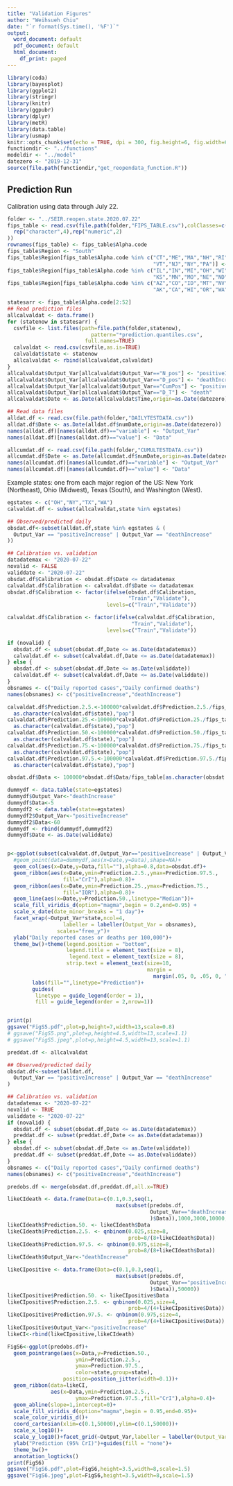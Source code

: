 ```yaml
---
title: "Validation Figures"
author: "Weihsueh Chiu"
date: "`r format(Sys.time(), '%F')`"
output:
  word_document: default
  pdf_document: default
  html_document:
    df_print: paged
---
```


```r
library(coda)
library(bayesplot) 
library(ggplot2)
library(stringr)
library(knitr)
library(ggpubr)
library(dplyr)
library(metR)
library(data.table)
library(usmap)
knitr::opts_chunk$set(echo = TRUE, dpi = 300, fig.height=6, fig.width=6,message = FALSE,warning=FALSE)
functiondir <- "../functions"
modeldir <- "../model"
datezero <- "2019-12-31"
source(file.path(functiondir,"get_reopendata_function.R"))
```

## Prediction Run

Calibration using data through July 22.

```r

folder <- "../SEIR.reopen.state.2020.07.22"
fips_table <- read.csv(file.path(folder,"FIPS_TABLE.csv"),colClasses=c(
  rep("character",4),rep("numeric",2)
))
rownames(fips_table) <- fips_table$Alpha.code
fips_table$Region <- "South"
fips_table$Region[fips_table$Alpha.code %in% c("CT","ME","MA","NH","RI",
                                               "VT","NJ","NY","PA")] <- "Northeast"
fips_table$Region[fips_table$Alpha.code %in% c("IL","IN","MI","OH","WI","IA",
                                               "KS","MN","MO","NE","ND","SD")] <- "Midwest"
fips_table$Region[fips_table$Alpha.code %in% c("AZ","CO","ID","MT","NV","NM","UT","WY",
                                               "AK","CA","HI","OR","WA")] <- "West"

statesarr <- fips_table$Alpha.code[2:52]
## Read prediction files
allcalvaldat <- data.frame()
for (statenow in statesarr) { 
  csvfile <- list.files(path=file.path(folder,statenow),
                           pattern="*prediction.quantiles.csv",
                         full.names=TRUE)
  calvaldat <- read.csv(csvfile,as.is=TRUE)
  calvaldat$state <- statenow
  allcalvaldat <- rbind(allcalvaldat,calvaldat)
}
allcalvaldat$Output_Var[allcalvaldat$Output_Var=="N_pos"] <- "positiveIncrease"
allcalvaldat$Output_Var[allcalvaldat$Output_Var=="D_pos"] <- "deathIncrease"
allcalvaldat$Output_Var[allcalvaldat$Output_Var=="CumPos"] <- "positive"
allcalvaldat$Output_Var[allcalvaldat$Output_Var=="D_T"] <- "death"
allcalvaldat$Date <- as.Date(allcalvaldat$Time,origin=as.Date(datezero))

## Read data files
alldat.df <- read.csv(file.path(folder,"DAILYTESTDATA.csv"))
alldat.df$Date <- as.Date(alldat.df$numDate,origin=as.Date(datezero))
names(alldat.df)[names(alldat.df)=="variable"] <- "Output_Var"
names(alldat.df)[names(alldat.df)=="value"] <- "Data"

allcumdat.df <- read.csv(file.path(folder,"CUMULTESTDATA.csv"))
allcumdat.df$Date <- as.Date(allcumdat.df$numDate,origin=as.Date(datezero))
names(allcumdat.df)[names(allcumdat.df)=="variable"] <- "Output_Var"
names(allcumdat.df)[names(allcumdat.df)=="value"] <- "Data"

```

Example states: one from each major region of the US: New York (Northeast), Ohio (Midwest), Texas (South), and Washington (West).

```r
egstates <- c("OH","NY","TX","WA")
calvaldat.df <- subset(allcalvaldat,state %in% egstates)

## Observed/predicted daily
obsdat.df<-subset(alldat.df,state %in% egstates & (
  Output_Var == "positiveIncrease" | Output_Var == "deathIncrease"
)) 

## Calibration vs. validation
datadatemax <- "2020-07-22"
novalid <- FALSE
validdate <- "2020-07-22"
obsdat.df$Calibration <- obsdat.df$Date <= datadatemax
calvaldat.df$Calibration <- calvaldat.df$Date <= datadatemax
obsdat.df$Calibration <- factor(ifelse(obsdat.df$Calibration,
                                       "Train","Validate"),
                                levels=c("Train","Validate"))

calvaldat.df$Calibration <- factor(ifelse(calvaldat.df$Calibration,
                                        "Train","Validate"),
                                levels=c("Train","Validate"))

if (novalid) {
  obsdat.df <- subset(obsdat.df,Date <= as.Date(datadatemax))
  calvaldat.df <- subset(calvaldat.df,Date <= as.Date(datadatemax))
} else {
  obsdat.df <- subset(obsdat.df,Date <= as.Date(validdate))
  calvaldat.df <- subset(calvaldat.df,Date <= as.Date(validdate))
}
obsnames <- c("Daily reported cases","Daily confirmed deaths")
names(obsnames) <- c("positiveIncrease","deathIncrease")

calvaldat.df$Prediction.2.5.<-100000*calvaldat.df$Prediction.2.5./fips_table[
  as.character(calvaldat.df$state),"pop"]
calvaldat.df$Prediction.25.<-100000*calvaldat.df$Prediction.25./fips_table[
  as.character(calvaldat.df$state),"pop"]
calvaldat.df$Prediction.50.<-100000*calvaldat.df$Prediction.50./fips_table[
  as.character(calvaldat.df$state),"pop"]
calvaldat.df$Prediction.75.<-100000*calvaldat.df$Prediction.75./fips_table[
  as.character(calvaldat.df$state),"pop"]
calvaldat.df$Prediction.97.5.<-100000*calvaldat.df$Prediction.97.5./fips_table[
  as.character(calvaldat.df$state),"pop"]

obsdat.df$Data <- 100000*obsdat.df$Data/fips_table[as.character(obsdat.df$state),"pop"]

dummydf <- data.table(state=egstates)
dummydf$Output_Var<-"deathIncrease"
dummydf$Data<-5
dummydf2 <- data.table(state=egstates)
dummydf2$Output_Var<-"positiveIncrease"
dummydf2$Data<-60
dummydf <- rbind(dummydf,dummydf2)
dummydf$Date <- as.Date(validdate)


p<-ggplot(subset(calvaldat.df,Output_Var=="positiveIncrease" | Output_Var=="deathIncrease"))+
  #geom_point(data=dummydf,aes(x=Date,y=Data),shape=NA)+
  geom_col(aes(x=Date,y=Data,fill=""),alpha=0.8,data=obsdat.df)+
  geom_ribbon(aes(x=Date,ymin=Prediction.2.5.,ymax=Prediction.97.5.,
                  fill="CrI"),alpha=0.8)+
  geom_ribbon(aes(x=Date,ymin=Prediction.25.,ymax=Prediction.75.,
                  fill="IQR"),alpha=0.8)+
  geom_line(aes(x=Date,y=Prediction.50.,linetype="Median"))+
  scale_fill_viridis_d(option="magma",begin = 0.2,end=0.95) +
  scale_x_date(date_minor_breaks = "1 day")+
  facet_wrap(~Output_Var*state,ncol=4,
                  labeller = labeller(Output_Var = obsnames),
                scales="free_y")+
  ylab("Daily reported cases or deaths per 100,000")+
  theme_bw()+theme(legend.position = "bottom",
                   legend.title = element_text(size = 8),
                    legend.text = element_text(size = 8),
                   strip.text = element_text(size=10,
                                             margin = 
                                               margin(.05, 0, .05, 0, "cm"))) + 
        labs(fill="",linetype="Prediction")+
        guides(
         linetype = guide_legend(order = 1),
         fill = guide_legend(order = 2,nrow=1))


print(p)
ggsave("FigS5.pdf",plot=p,height=7,width=13,scale=0.8)
# ggsave("FigS5.png",plot=p,height=4.5,width=13,scale=1.1)
# ggsave("FigS5.jpeg",plot=p,height=4.5,width=13,scale=1.1)

```

```r
preddat.df <- allcalvaldat

## Observed/predicted daily
obsdat.df<-subset(alldat.df,
  Output_Var == "positiveIncrease" | Output_Var == "deathIncrease"
)

## Calibration vs. validation
datadatemax <- "2020-07-22"
novalid <- TRUE
validdate <- "2020-07-22"
if (novalid) {
  obsdat.df <- subset(obsdat.df,Date <= as.Date(datadatemax))
  preddat.df <- subset(preddat.df,Date <= as.Date(datadatemax))
} else {
  obsdat.df <- subset(obsdat.df,Date <= as.Date(validdate))
  preddat.df <- subset(preddat.df,Date <= as.Date(validdate))
}
obsnames <- c("Daily reported cases","Daily confirmed deaths")
names(obsnames) <- c("positiveIncrease","deathIncrease")

predobs.df <- merge(obsdat.df,preddat.df,all.x=TRUE)

likeCIdeath <- data.frame(Data=c(0.1,0.3,seq(1,
                                   max(subset(predobs.df,
                                              Output_Var=="deathIncrease"
                                              )$Data)),1000,3000,10000,50000))
likeCIdeath$Prediction.50. <- likeCIdeath$Data
likeCIdeath$Prediction.2.5. <- qnbinom(0.025,size=8,
                                       prob=8/(8+likeCIdeath$Data))
likeCIdeath$Prediction.97.5. <- qnbinom(0.975,size=8,
                                       prob=8/(8+likeCIdeath$Data))
likeCIdeath$Output_Var<-"deathIncrease"

likeCIpositive <- data.frame(Data=c(0.1,0.3,seq(1,
                                   max(subset(predobs.df,
                                              Output_Var=="positiveIncrease"
                                              )$Data)),50000))
likeCIpositive$Prediction.50. <- likeCIpositive$Data
likeCIpositive$Prediction.2.5. <- qnbinom(0.025,size=4,
                                       prob=4/(4+likeCIpositive$Data))
likeCIpositive$Prediction.97.5. <- qnbinom(0.975,size=4,
                                       prob=4/(4+likeCIpositive$Data))
likeCIpositive$Output_Var<-"positiveIncrease"
likeCI<-rbind(likeCIpositive,likeCIdeath)

FigS6<-ggplot(predobs.df)+
  geom_pointrange(aes(x=Data,y=Prediction.50.,
                      ymin=Prediction.2.5.,
                      ymax=Prediction.97.5.,
                      color=state,group=state),
                  position=position_jitter(width=0.1))+
  geom_ribbon(data=likeCI,
              aes(x=Data,ymin=Prediction.2.5.,
                      ymax=Prediction.97.5.,fill="CrI"),alpha=0.4)+
  geom_abline(slope=1,intercept=0)+
  scale_fill_viridis_d(option="magma",begin = 0.95,end=0.95)+
  scale_color_viridis_d()+
  coord_cartesian(xlim=c(0.1,50000),ylim=c(0.1,50000))+
  scale_x_log10()+
  scale_y_log10()+facet_grid(~Output_Var,labeller = labeller(Output_Var=obsnames))+
  ylab("Prediction (95% CrI)")+guides(fill = "none")+
  theme_bw()+
  annotation_logticks()
print(FigS6)
ggsave("FigS6.pdf",plot=FigS6,height=3.5,width=8,scale=1.5)
ggsave("FigS6.jpeg",plot=FigS6,height=3.5,width=8,scale=1.5)
```


